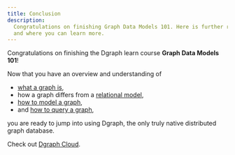```yaml
---
title: Conclusion
description:
  Congratulations on finishing Graph Data Models 101. Here is further reading
  and where you can learn more.
---
```



<DgraphWIP />

Congratulations on finishing the Dgraph learn course **Graph Data Models 101**!

Now that you have an overview and understanding of

- [what a graph is](./introduction),
- how a graph differs from a [relational model](./relational-data-model),
- [how to model a graph](./graph-data-model),
- and [how to query a graph](./graph-query),

you are ready to jump into using Dgraph, the only truly native distributed graph
database.

Check out [Dgraph Cloud](https://dgraph.io/cloud).
